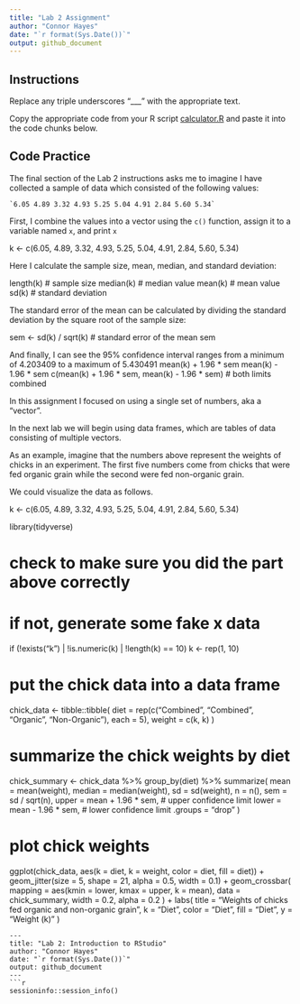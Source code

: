 ```yaml
---
title: "Lab 2 Assignment"
author: "Connor Hayes"
date: "`r format(Sys.Date())`"
output: github_document
---
```


## Instructions

Replace any triple underscores "___" with the appropriate text.

Copy the appropriate code from your R script [calculator.R](calculator.R) and paste it into the code chunks below.

## Code Practice

The final section of the Lab 2 instructions asks me to imagine I have collected a sample of data which consisted of the following values:

    `6.05 4.89 3.32 4.93 5.25 5.04 4.91 2.84 5.60 5.34`

First, I combine the values into a vector using the `c()` function, assign it to a variable named `x`, and print `x`

 
 k <- c(6.05, 4.89, 3.32, 4.93, 5.25, 5.04, 4.91, 2.84, 5.60, 5.34)


Here I calculate the sample size, mean, median, and standard deviation:

length(k)  # sample size
median(k)  # median value
mean(k)    # mean value
sd(k)      # standard deviation

The standard error of the mean can be calculated by dividing the standard deviation by the square root of the sample size:

 sem <- sd(k) / sqrt(k) # standard error of the mean
 sem




And finally, I can see the 95% confidence interval ranges from a minimum of 4.203409 to a maximum of 5.430491
mean(k) + 1.96 * sem
mean(k) - 1.96 * sem 
c(mean(k) + 1.96 * sem, mean(k) - 1.96 * sem)    # both limits combined

In this assignment I focused on using a single set of numbers, aka a "vector".

In the next lab we will begin using data frames, which are tables of data consisting of multiple vectors.

As an example, imagine that the numbers above represent the weights of chicks in an experiment. The first five numbers come from chicks that were fed organic grain while the second were fed non-organic grain.

We could visualize the data as follows.

k <- c(6.05, 4.89, 3.32, 4.93, 5.25, 5.04, 4.91, 2.84, 5.60, 5.34)

library(tidyverse)

# check to make sure you did the part above correctly
# if not, generate some fake x data
if (!exists("k") | !is.numeric(k) | !length(k) == 10) k <- rep(1, 10)

# put the chick data into a data frame
chick_data <-
  tibble::tibble(
    diet = rep(c("Combined", "Combined", "Organic", "Non-Organic"), each = 5),
    weight = c(k, k)
  )

# summarize the chick weights by diet
chick_summary <-
  chick_data %>% 
  group_by(diet) %>% 
  summarize(
    mean = mean(weight),
    median = median(weight),
    sd = sd(weight),
    n = n(),
    sem = sd / sqrt(n),
    upper = mean + 1.96 * sem,   # upper confidence limit
    lower = mean - 1.96 * sem,   # lower confidence limit
    .groups = "drop"
  )

# plot chick weights
ggplot(chick_data, aes(k = diet, k = weight, color = diet, fill = diet)) +
  geom_jitter(size = 5, shape = 21, alpha = 0.5, width = 0.1) +
  geom_crossbar(
    mapping = aes(kmin = lower, kmax = upper, k = mean), 
    data = chick_summary,
    width = 0.2, alpha = 0.2
  ) +
  labs(
    title = "Weights of chicks fed organic and non-organic grain",
    k = "Diet",
    color = "Diet",
    fill = "Diet",
    y = "Weight (k)"
  )

```
---
title: "Lab 2: Introduction to RStudio"
author: "Connor Hayes"
date: "`r format(Sys.Date())`"
output: github_document
---
```r
sessioninfo::session_info()
```
